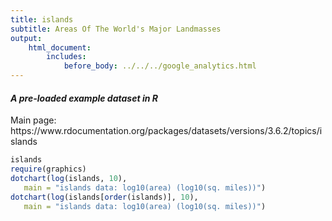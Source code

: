 ```yaml
---
title: islands
subtitle: Areas Of The World's Major Landmasses
output:
    html_document:
        includes:
            before_body: ../../../google_analytics.html
---
```


#### *A pre-loaded example dataset in R*
Main page: https://www.rdocumentation.org/packages/datasets/versions/3.6.2/topics/islands

```r
islands
require(graphics)
dotchart(log(islands, 10),
   main = "islands data: log10(area) (log10(sq. miles))")
dotchart(log(islands[order(islands)], 10),
   main = "islands data: log10(area) (log10(sq. miles))")
```
